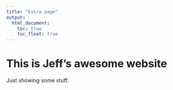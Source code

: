 ```yaml
---
title: "Extra page"
output: 
  html_document:
    toc: true
    toc_float: true
---
```


# This is Jeff's awesome website

Just showing some stuff.
